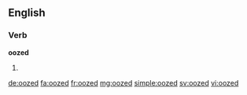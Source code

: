 ==English==

===Verb===
'''oozed'''

# {{en-past of|ooze}}

[[de:oozed]]
[[fa:oozed]]
[[fr:oozed]]
[[mg:oozed]]
[[simple:oozed]]
[[sv:oozed]]
[[vi:oozed]]